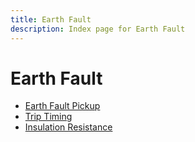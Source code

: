 ```yaml
---
title: Earth Fault
description: Index page for Earth Fault
---
```


# Earth Fault

- [Earth Fault Pickup](earth-fault-pickup)
- [Trip Timing](trip-timing)
- [Insulation Resistance](insulation-resistance)
